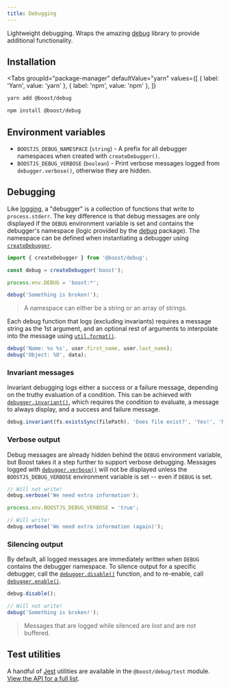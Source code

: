 ```yaml
---
title: Debugging
---
```



<EnvBadges backend tooling api="/api/debug" />

Lightweight debugging. Wraps the amazing [debug](https://www.npmjs.com/package/debug) library to
provide additional functionality.

## Installation

<Tabs
  groupId="package-manager"
  defaultValue="yarn"
  values={[
    { label: 'Yarn', value: 'yarn' },
    { label: 'npm', value: 'npm' },
  ]}
>
  <TabItem value="yarn">

```bash
yarn add @boost/debug
```

  </TabItem>
  <TabItem value="npm">

```bash
npm install @boost/debug
```

  </TabItem>
</Tabs>

## Environment variables

- `BOOSTJS_DEBUG_NAMESPACE` (`string`) - A prefix for all debugger namespaces when created with
  `createDebugger()`.
- `BOOSTJS_DEBUG_VERBOSE` (`boolean`) - Print verbose messages logged from `debugger.verbose()`,
  otherwise they are hidden.

## Debugging

Like [logging](./log.mdx), a "debugger" is a collection of functions that write to `process.stderr`.
The key difference is that debug messages are only displayed if the `DEBUG` environment variable is
set and contains the debugger's namespace (logic provided by the
[debug](https://www.npmjs.com/package/debug) package). The namespace can be defined when
instantiating a debugger using [`createDebugger`](/api/debug/function/createDebugger).

```ts
import { createDebugger } from '@boost/debug';

const debug = createDebugger('boost');

process.env.DEBUG = 'boost:*';

debug('Something is broken!');
```

> A namespace can either be a string or an array of strings.

Each debug function that logs (excluding invariants) requires a message string as the 1st argument,
and an optional rest of arguments to interpolate into the message using
[`util.format()`](https://nodejs.org/api/util.html#util_util_format_format_args).

```ts
debug('Name: %s %s', user.first_name, user.last_name);
debug('Object: %O', data);
```

### Invariant messages

Invariant debugging logs either a success or a failure message, depending on the truthy evaluation
of a condition. This can be achieved with
[`debugger.invariant()`](/api/debug/interface/Debugger#invariant), which requires the condition to
evaluate, a message to always display, and a success and failure message.

```ts
debug.invariant(fs.existsSync(filePath), 'Does file exist?', 'Yes!', 'No');
```

### Verbose output

Debug messages are already hidden behind the `DEBUG` environment variable, but Boost takes it a step
further to support verbose debugging. Messages logged with
[`debugger.verbose()`](/api/debug/interface/Debugger#verbose) will not be displayed unless the
`BOOSTJS_DEBUG_VERBOSE` environment variable is set -- even if `DEBUG` is set.

```ts
// Will not write!
debug.verbose('We need extra information');

process.env.BOOSTJS_DEBUG_VERBOSE = 'true';

// Will write!
debug.verbose('We need extra information (again)');
```

### Silencing output

By default, all logged messages are immediately written when `DEBUG` contains the debugger
namespace. To silence output for a specific debugger, call the
[`debugger.disable()`](/api/debug/interface/Debugger#disable) function, and to re-enable, call
[`debugger.enable()`](/api/debug/interface/Debugger#enable).

```ts
debug.disable();

// Will not write!
debug('Something is broken!');
```

> Messages that are logged while silenced are _lost_ and are _not_ buffered.

## Test utilities

A handful of [Jest](https://github.com/facebook/jest) utilities are available in the
`@boost/debug/test` module. [View the API for a full list](/api/debug-test).
